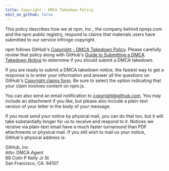 ```yaml
---
title: Copyright - DMCA Takedown Policy
edit_on_github: false
---
```


This policy describes how we at npm, Inc., the company behind npmjs.com
and the npm public registry, respond to claims that materials users
have submitted to our service infringe copyright.  

npm follows GitHub's [Copyright - DMCA Takedown Policy](https://docs.github.com/site-policy/content-removal-policies/dmca-takedown-policy). Please carefully review that policy along with GitHub's [Guide to Submitting a DMCA Takedown Notice](https://docs.github.com/en/site-policy/content-removal-policies/guide-to-submitting-a-dmca-takedown-notice) to determine if you should submit a DMCA takedown. 

If you are ready to submit a DMCA takedown notice, the fastest way to get a response is to enter your information and answer all the questions on GitHub's [Copyright claims form](https://github.com/contact/dmca). Be sure to select the option indicating that your claim involves content on npm.js.

You can also send an email notification to copyright@github.com. You may include an attachment if you like, but please also include a plain-text version of your letter in the body of your message.

If you must send your notice by physical mail, you can do that too, but it will take substantially longer for us to receive and respond to it. Notices we receive via plain-text email have a much faster turnaround than PDF attachments or physical mail. If you still wish to mail us your notice, GitHub's physical address is:

GitHub, Inc  
Attn: DMCA Agent  
88 Colin P Kelly Jr St  
San Francisco, CA. 94107  

